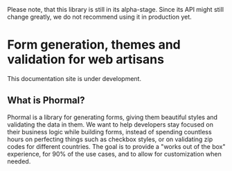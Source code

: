 
<Callout type="info" emoji="ℹ️️">
  Please note, that this library is still in its alpha-stage. Since its API might still change greatly, we do not recommend using it in production yet.
</Callout>

# Form generation, themes and validation for web artisans

This documentation site is under development.

## What is Phormal?

Phormal is a library for generating forms, giving them beautiful styles and validating the data in them. We want to help developers stay focused on their business logic while building forms, instead of spending countless hours on perfecting things such as checkbox styles, or on validating zip codes for different countries. The goal is to provide a "works out of the box" experience, for 90% of the use cases, and to allow for customization when needed.